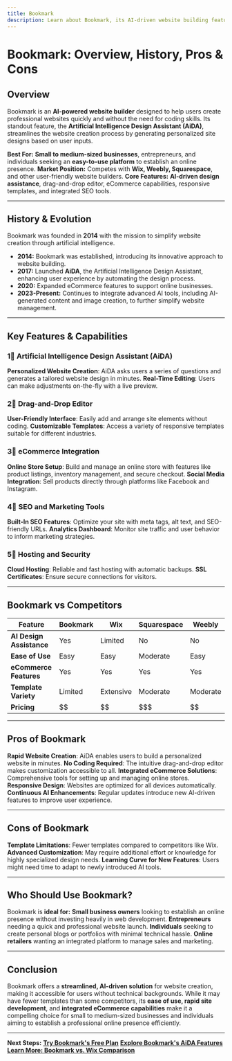 ```yaml
---
title: Bookmark
description: Learn about Bookmark, its AI-driven website building features, history, and how it compares to other website builders.
---
```


# **Bookmark: Overview, History, Pros & Cons**

## **Overview**
Bookmark is an **AI-powered website builder** designed to help users create professional websites quickly and without the need for coding skills. Its standout feature, the **Artificial Intelligence Design Assistant (AiDA)**, streamlines the website creation process by generating personalized site designs based on user inputs.

 **Best For:** **Small to medium-sized businesses**, entrepreneurs, and individuals seeking an **easy-to-use platform** to establish an online presence.
 **Market Position:** Competes with **Wix, Weebly, Squarespace**, and other user-friendly website builders.
 **Core Features:** **AI-driven design assistance**, drag-and-drop editor, eCommerce capabilities, responsive templates, and integrated SEO tools.

---

## **History & Evolution**
Bookmark was founded in **2014** with the mission to simplify website creation through artificial intelligence.

- **2014:** Bookmark was established, introducing its innovative approach to website building.
- **2017:** Launched **AiDA**, the Artificial Intelligence Design Assistant, enhancing user experience by automating the design process.
- **2020:** Expanded eCommerce features to support online businesses.
- **2023-Present:** Continues to integrate advanced AI tools, including AI-generated content and image creation, to further simplify website management.

---

## **Key Features & Capabilities**

### **1⃣ Artificial Intelligence Design Assistant (AiDA)**
 **Personalized Website Creation**: AiDA asks users a series of questions and generates a tailored website design in minutes.
 **Real-Time Editing**: Users can make adjustments on-the-fly with a live preview.

### **2⃣ Drag-and-Drop Editor**
 **User-Friendly Interface**: Easily add and arrange site elements without coding.
 **Customizable Templates**: Access a variety of responsive templates suitable for different industries.

### **3⃣ eCommerce Integration**
 **Online Store Setup**: Build and manage an online store with features like product listings, inventory management, and secure checkout.
 **Social Media Integration**: Sell products directly through platforms like Facebook and Instagram.

### **4⃣ SEO and Marketing Tools**
 **Built-In SEO Features**: Optimize your site with meta tags, alt text, and SEO-friendly URLs.
 **Analytics Dashboard**: Monitor site traffic and user behavior to inform marketing strategies.

### **5⃣ Hosting and Security**
 **Cloud Hosting**: Reliable and fast hosting with automatic backups.
 **SSL Certificates**: Ensure secure connections for visitors.

---

## **Bookmark vs Competitors**

| Feature                  | Bookmark | Wix           | Squarespace | Weebly       |
|--------------------------|----------|---------------|-------------|--------------|
| **AI Design Assistance** |  Yes   |  Limited    |  No       |  No        |
| **Ease of Use**          |  Easy  |  Easy      |  Moderate |  Easy      |
| **eCommerce Features**   |  Yes   |  Yes       |  Yes      |  Yes       |
| **Template Variety**     |  Limited |  Extensive |  Moderate |  Moderate  |
| **Pricing**              | $$       | $$            | $$$         | $$           |

---

## **Pros of Bookmark**
 **Rapid Website Creation**: AiDA enables users to build a personalized website in minutes.
 **No Coding Required**: The intuitive drag-and-drop editor makes customization accessible to all.
 **Integrated eCommerce Solutions**: Comprehensive tools for setting up and managing online stores.
 **Responsive Design**: Websites are optimized for all devices automatically.
 **Continuous AI Enhancements**: Regular updates introduce new AI-driven features to improve user experience.

---

## **Cons of Bookmark**
 **Template Limitations**: Fewer templates compared to competitors like Wix.
 **Advanced Customization**: May require additional effort or knowledge for highly specialized design needs.
 **Learning Curve for New Features**: Users might need time to adapt to newly introduced AI tools.

---

## **Who Should Use Bookmark?**
Bookmark is **ideal for:**
 **Small business owners** looking to establish an online presence without investing heavily in web development.
 **Entrepreneurs** needing a quick and professional website launch.
 **Individuals** seeking to create personal blogs or portfolios with minimal technical hassle.
 **Online retailers** wanting an integrated platform to manage sales and marketing.

---

## **Conclusion**
Bookmark offers a **streamlined, AI-driven solution** for website creation, making it accessible for users without technical backgrounds. While it may have fewer templates than some competitors, its **ease of use, rapid site development**, and **integrated eCommerce capabilities** make it a compelling choice for small to medium-sized businesses and individuals aiming to establish a professional online presence efficiently.

---

 **Next Steps:**
 **[Try Bookmark's Free Plan](https://www.bookmark.com/)**
 **[Explore Bookmark's AiDA Features](https://www.bookmark.com/aida)**
 **[Learn More: Bookmark vs. Wix Comparison](#)**
